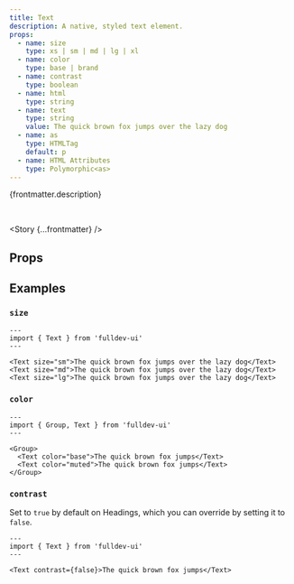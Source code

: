```yaml
---
title: Text
description: A native, styled text element.
props:
  - name: size
    type: xs | sm | md | lg | xl
  - name: color
    type: base | brand
  - name: contrast
    type: boolean
  - name: html
    type: string
  - name: text
    type: string
    value: The quick brown fox jumps over the lazy dog
  - name: as
    type: HTMLTag
    default: p
  - name: HTML Attributes
    type: Polymorphic<as>
---
```



{frontmatter.description}

<br />

<Story {...frontmatter} />

## Props

<PropsTable props={frontmatter.props} />

## Examples

### `size`

<SizeProp />

```astro live
---
import { Text } from 'fulldev-ui'
---

<Text size="sm">The quick brown fox jumps over the lazy dog</Text>
<Text size="md">The quick brown fox jumps over the lazy dog</Text>
<Text size="lg">The quick brown fox jumps over the lazy dog</Text>
```

### `color`

<VariantProp />

```astro live
---
import { Group, Text } from 'fulldev-ui'
---

<Group>
  <Text color="base">The quick brown fox jumps</Text>
  <Text color="muted">The quick brown fox jumps</Text>
</Group>
```

### `contrast`

Set to `true` by default on Headings, which you can override by setting it to `false`.

```astro live
---
import { Text } from 'fulldev-ui'
---

<Text contrast={false}>The quick brown fox jumps</Text>
```
